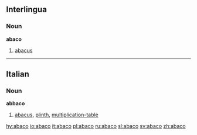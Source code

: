 ==Interlingua==
===Noun===
'''abaco'''

# [[abacus]]

----

==Italian==
===Noun===
'''abbaco''' {{m}}

# [[abacus]], [[plinth]], [[multiplication-table]]

[[hy:abaco]]
[[io:abaco]]
[[it:abaco]]
[[pl:abaco]]
[[ru:abaco]]
[[sl:abaco]]
[[sv:abaco]]
[[zh:abaco]]